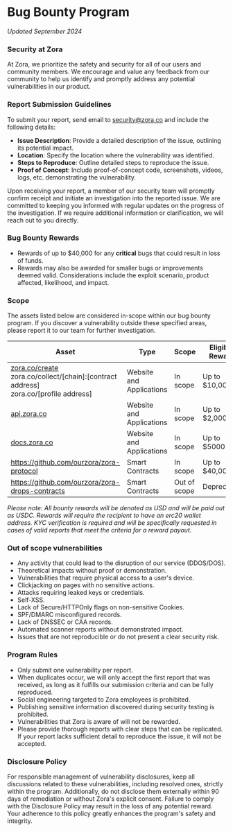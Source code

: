 # Bug Bounty Program

_Updated September 2024_

### Security at Zora

At Zora, we prioritize the safety and security for all of our users and community members. We encourage and value any feedback from our community to help us identify and promptly address any potential vulnerabilities in our product.

### Report Submission Guidelines

To submit your report, send email to [security@zora.co](mailto:security@zora.co) and include the following details:

- **Issue Description**: Provide a detailed description of the issue, outlining its potential impact.
- **Location**: Specify the location where the vulnerability was identified.
- **Steps to Reproduce**: Outline detailed steps to reproduce the issue.
- **Proof of Concept**: Include proof-of-concept code, screenshots, videos, logs, etc. demonstrating the vulnerability.

Upon receiving your report, a member of our security team will promptly confirm receipt and initiate an investigation into the reported issue. We are committed to keeping you informed with regular updates on the progress of the investigation. If we require additional information or clarification, we will reach out to you directly.

### Bug Bounty Rewards

- Rewards of up to $40,000 for any **critical** bugs that could result in loss of funds.
- Rewards may also be awarded for smaller bugs or improvements deemed valid. Considerations include the exploit scenario, product affected, likelihood, and impact.

### Scope

The assets listed below are considered in-scope within our bug bounty program. If you discover a vulnerability outside these specified areas, please report it to our team for further investigation.

| Asset                                                                                                                      | Type                     | Scope        | Eligible Reward |
| -------------------------------------------------------------------------------------------------------------------------- | ------------------------ | ------------ | --------------- |
| [zora.co/create](https://zora.co/create) <br /> zora.co/collect/[chain]:[contract address]<br /> zora.co/[profile address] | Website and Applications | In scope     | Up to $10,000   |
| [api.zora.co](https://api.zora.co)                                                                                         | Website and Applications | In scope     | Up to $2,000    |
| [docs.zora.co](https://docs.zora.co)                                                                                       | Website and Applications | In scope     | Up to $5000     |
| https://github.com/ourzora/zora-protocol                                                                                   | Smart Contracts          | In scope     | Up to $40,000   |
| https://github.com/ourzora/zora-drops-contracts                                                                            | Smart Contracts          | Out of scope | Deprecated      |

_Please note: All bounty rewards will be denoted as USD and will be paid out as USDC. Rewards will require the recipient to have an erc20 wallet address. KYC verification is required and will be specifically requested in cases of valid reports that meet the criteria for a reward payout._

### Out of scope vulnerabilities

- Any activity that could lead to the disruption of our service (DDOS/DOS).
- Theoretical impacts without proof or demonstration.
- Vulnerabilities that require physical access to a user's device.
- Clickjacking on pages with no sensitive actions.
- Attacks requiring leaked keys or credentials.
- Self-XSS.
- Lack of Secure/HTTPOnly flags on non-sensitive Cookies.
- SPF/DMARC misconfigured records.
- Lack of DNSSEC or CAA records.
- Automated scanner reports without demonstrated impact.
- Issues that are not reproducible or do not present a clear security risk.

### Program Rules

- Only submit one vulnerability per report.
- When duplicates occur, we will only accept the first report that was received, as long as it fulfills our submission criteria and can be fully reproduced.
- Social engineering targeted to Zora employees is prohibited.
- Publishing sensitive information discovered during security testing is prohibited.
- Vulnerabilities that Zora is aware of will not be rewarded.
- Please provide thorough reports with clear steps that can be replicated. If your report lacks sufficient detail to reproduce the issue, it will not be accepted.

### Disclosure Policy

For responsible management of vulnerability disclosures, keep all discussions related to these vulnerabilities, including resolved ones, strictly within the program. Additionally, do not disclose them externally within 90 days of remediation or without Zora's explicit consent. Failure to comply with the Disclosure Policy may result in the loss of any potential reward. Your adherence to this policy greatly enhances the program's safety and integrity.
